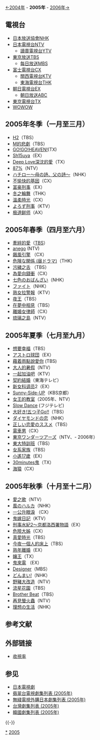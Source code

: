 {{noteTA
|G1=JP Show
}}
[[日本劇集列表_(2004年)|←2004年]] - '''2005年''' - [[日本劇集列表_(2006年)|2006年→]]
==電視台==
*[[日本放送協會|日本放送協會NHK]]
*[[日本電視台|日本電視台NTV]]
**[[讀賣電視台|讀賣電視台YTV]]
*[[東京放送|東京放送TBS]]
**[[每日放送|每日放送MBS]]
*[[富士電視台|富士電視台CX]]
**[[關西電視台|關西電視台KTV]]
**[[東海電視台|東海電視台THK]]
*[[朝日電視台|朝日電視台EX]]
**[[朝日放送|朝日放送ABC]]
*[[東京電視台|東京電視台TX]]
*[[WOWOW|WOWOW]]

==2005年冬季（一月至三月）==
* [[H2|H2]]（TBS）
* [[M的悲劇|M的悲劇]]（TBS）
* [[GO!GO!HEAVEN!|GO!GO!HEAVEN!]](TX)
* [[Sh15uya|Sh15uya]]（EX）
* [[Deep_Love深沈的愛|Deep Love深沈的愛]]（TX）
* [[87%|87%]]（NTV）
* [[ハチロー〜母の詩、父の詩〜|ハチロー〜母の詩、父の詩〜]]（NHK）
* [[不愉快的基因|不愉快的基因]]（CX）
* [[富豪刑事|富豪刑事]]（EX）
* [[冬之輪舞|冬之輪舞]]（THK）
* [[溫柔時光|溫柔時光]]（CX）
* [[よろず刑事|よろず刑事]]（KTV）
* [[极道鲜师|极道鲜师]]（AX）

==2005年春季（四月至六月）==
* [[牽絆的愛|牽絆的愛]]（[[TBS|TBS]]）
* [[anego|anego]] (NTV)
* [[飆風引擎|飆風引擎]] （CX）
* [[危険な関係_(昼ドラマ)|危険な関係 (昼ドラマ)]]（THK）
* [[污穢之舌|污穢之舌]] （TBS）
* [[為愛向錢衝|為愛向錢衝]]（CX）
* [[七色のおばんざい|七色のおばんざい]]（NHK）
* [[ファイト_(朝ドラ)|ファイト]]（NHK）
* [[熟女拉警報|熟女拉警報]]（KTV）
* [[夜王|夜王]]（TBS）
* [[在夢中相見|在夢中相見]]（TBS）
* [[離婚女律師|離婚女律師]]（CX）
* [[琉璃之島|琉璃之島]]（NTV）
==2005年夏季（七月至九月）==
* [[想要幸福|想要幸福]]（TBS）
* [[アストロ球団|アストロ球団]]（EX）
* [[藉着雨點說愛你|藉着雨點說愛你]] (TBS)
* [[大人的暑假|大人的暑假]]（NTV）
* [[一起加油吧|一起加油吧]]（KTV）
* [[契約結婚|契約結婚]]（東海テレビ）
* [[新女科调员|新女科调员]]2（EX）
* [[Sunny-Side-UP|Sunny-Side-UP]]（KBS京都）
* [[女王的教室|女王的教室]]（2005年、NTV）
* [[Slow_Dance|Slow Dance]] (フジテレビ)
* [[大好き!五つ子|大好き!五つ子Go!!]]（TBS）
* [[ダイヤモンドの恋|ダイヤモンドの恋]]（NHK）
* [[正しい恋愛のススメ|正しい恋愛のススメ]]（TBS）
* [[電車男_(電視劇)|電車男]]（CX）
* [[東京ワンダーツアーズ|東京ワンダーツアーズ]]（NTV、- 2006年）
* [[東大特訓班|東大特訓班]]（TBS）
* [[女系家族|女系家族]]（TBS）
* [[小遙17歲|小遙17歲]]（EX）
* [[30minutes鬼|30minutes鬼]]（TX）
* [[海猿|海猿]]（CX）

==2005年秋季（十月至十二月）==
* [[愛之歌|愛之歌]]（NTV）
* [[風のハルカ|風のハルカ]]（NHK）
* [[一公升眼淚|一公升眼淚]] （CX）
* [[鬼嫁日記|鬼嫁日記]]（KTV）
* [[刑事水紀2～京都洛西署物語|刑事水紀2～京都洛西署物語]]（EX）
* [[危險大姊|危險大姊]]（CX）
* [[真愛時光|真愛時光]]（TBS）
* [[今夜一個人的床上|今夜一個人的床上]]（TBS）
* [[熟年離婚|熟年離婚]]（EX）
* [[孃王|孃王]]（TX）
* [[鬼來電|鬼來電]] （EX）
* [[Designer|Designer]]（MBS）
* [[どんまい!|どんまい!]]（NHK）
* [[野豬大改造|野豬大改造]]（NTV）
* [[流星花園|流星花園]]（TBS）
* [[Brother_Beat|Brother Beat]]（TBS）
* [[再見螢火蟲|再見螢火蟲]]（NTV）
* [[理想の生活|理想の生活]]（NHK）

== 参考文献 ==
{{Reflist}}

== 外部链接 ==
* [http://artv.info/ar05.html 收視率] {{Wayback|url=http://artv.info/ar05.html |date=20200711125226 }}{{ja}}

== 参见 ==
{{Portal|日本|电视剧}}
* [[日本電視劇|日本電視劇]]
* [[翡翠台電視劇集列表_(2005年)|翡翠台電視劇集列表 (2005年)]]
* [[無綫電視外購日本劇集列表#2005年|無綫電視外購日本劇集列表 (2005年)]]
* [[台灣劇集列表_(2005年)|台灣劇集列表 (2005年)]]
* [[韓國劇集列表_(2005年)|韓國劇集列表 (2005年)]]

{{-}}
{{日本放送協會電視劇集}}
{{日本電視台電視劇集}}
{{朝日電視台電視劇集}}
{{TBS電視劇集}}
{{東京電視台電視劇集}}
{{富士電視台電視劇集}}

[[Category:2005年日本電視劇集|*]]
[[Category:日本電視劇列表|2005]]